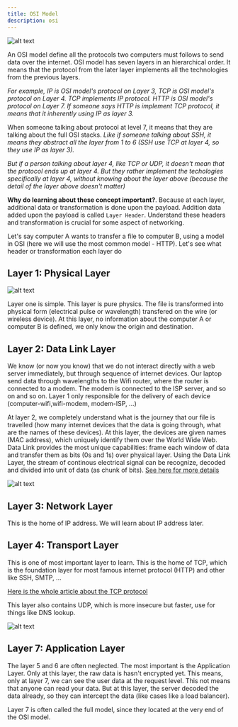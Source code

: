 ```yaml
---
title: OSI Model
description: osi
---
```


![alt text](image.png)

An OSI model define all the protocols two computers must follows to send data over the internet. OSI model has seven layers in an hierarchical order. It means that the protocol from the later layer implements all the technologies from the previous layers.

*For example, IP is OSI model's protocol on Layer 3, TCP is OSI model's protocol on Layer 4.
TCP implements IP protocol. HTTP is OSI model's protocol on Layer 7. If someone says HTTP is implement TCP protocol, it means that it inherently using IP as layer 3.*

When someone talking about protocol at level 7, it means that they are talking about the full OSI stacks. *Like if someone talking about SSH, it means they abstract all the layer from 1 to 6 (SSH use TCP at layer 4, so they use IP as layer 3).*

*But if a person talking about layer 4, like TCP or UDP, it doesn't mean that the protocol ends up at layer 4. But they rather implement the techologies specifically at layer 4, without knowing about the layer above (because the detail of the layer above doesn't matter)*


**Why do learning about these concept important?**. Because at each layer, additional data or transformation is done upon the payload. Addition data added upon the payload is called `Layer Header`. Understand these headers and transformation is crucial for some aspect of networking.


Let's say computer A wants to transfer a file to computer B, using a model in OSI (here we will use the most common model - HTTP). Let's see what header or transformation each layer do

## Layer 1: Physical Layer

![alt text](image-1.png)

Layer one is simple. This layer is pure physics. The file is transformed into physical form (electrical pulse or wavelength) transfered on the wire (or wireless device). At this layer, no information about the computer A or computer B is defined, we only know the origin and destination.

## Layer 2: Data Link Layer

We know (or now you know) that we do not interact directly with a web server immediately, but through sequence of internet devices. Our laptop send data through wavelengths to the Wifi router, where the router is connected to a modem. The modem is connected to the ISP server, and so on and so on. Layer 1 only responsible for the delivery of each device (computer-wifi,wifi-modem, modem-ISP, ...)

At layer 2, we completely understand what is the journey that our file is travelled (how many internet devices that the data is going through, what are the names of these devices). At this layer, the devices are given names (MAC address), which uniquely identify them over the World Wide Web. Data Link provides the most unique capabilities: frame each window of data and transfer them as bits (0s and 1s) over physical layer. Using the Data Link Layer, the stream of continous electrical signal can be recognize, decoded and divided into unit of data (as chunk of bits). [See here for more details](https://en.wikipedia.org/wiki/Data_link_layer#Error_detection_and_correction)

![alt text](image-2.png)

## Layer 3: Network Layer

This is the home of IP address. We will learn about IP address later.

## Layer 4: Transport Layer

This is one of most important layer to learn. This is the home of TCP, which is the foundation layer for most famous internet protocol (HTTP) and other like SSH, SMTP, ...

[Here is the whole article about the TCP protocol](https://www.cloudflare.com/learning/ddos/glossary/tcp-ip/)

This layer also contains UDP, which is more insecure but faster, use for things like DNS lookup.

![alt text](image-3.png)

## Layer 7: Application Layer

The layer 5 and 6 are often neglected. The most important is the Application Layer. Only at this layer, the raw data is hasn't encrypted yet. This means, only at layer 7, we can see the user data at the request level. This not means that anyone can read your data. But at this layer, the server decoded the data already, so they can intercept the data (like cases like a load balancer).

Layer 7 is often called the full model, since they located at the very end of the OSI model.